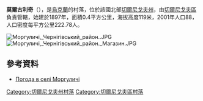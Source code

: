 {{coord|51|34|15|N|31|39|40|E|scale:100000|display=title}}

'''莫爾古利奇'''（{{lang-uk|Моргуличі}}），是[[烏克蘭|烏克蘭]]的村落，位於該國北部[[切爾尼戈夫州|切爾尼戈夫州]]，由[[切爾尼戈夫區|切爾尼戈夫區]]負責管轄，始建於1897年，面積0.4平方公里，海拔高度119米，2001年人口88，人口密度每平方公里222.78人。

[[Image:Моргуличі,_Чернігівський_район..JPG|right]]
[[Image:Моргуличі,_Чернігівський_район._Магазин.JPG|right]]

==參考資料==
* [http://weather.in.ua/ua/chernigovskaja/16272 Погода в селі Моргуличі]

[[Category:切爾尼戈夫州村落|Category:切爾尼戈夫州村落]]
[[Category:切爾尼戈夫區村落|Category:切爾尼戈夫區村落]]


{{Chernihiv-geo-stub}}